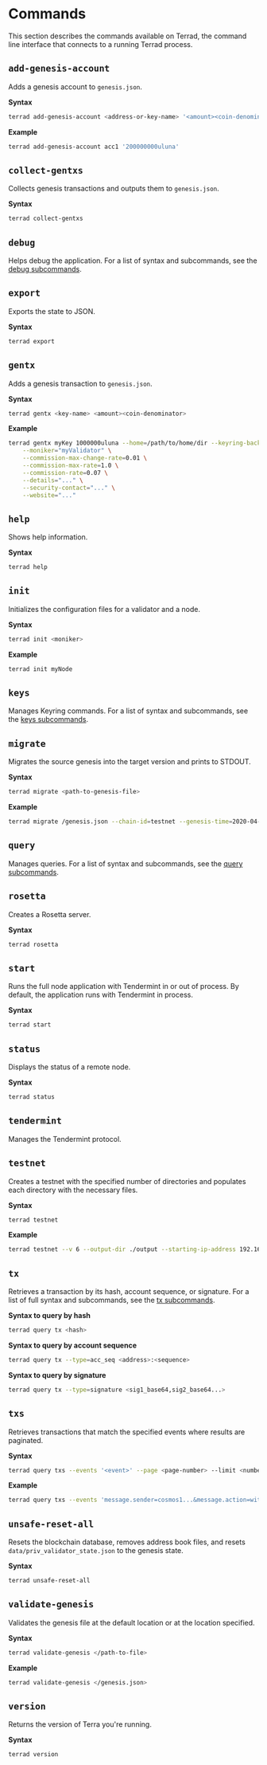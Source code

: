 # Commands

This section describes the commands available on Terrad, the command line interface that connects to a running Terrad process.

## `add-genesis-account`

Adds a genesis account to `genesis.json`.

**Syntax**
```bash
terrad add-genesis-account <address-or-key-name> '<amount><coin-denominator>,<amount><coin-denominator>'
```

**Example**
```bash
terrad add-genesis-account acc1 '200000000uluna'
```

## `collect-gentxs`

Collects genesis transactions and outputs them to `genesis.json`.

**Syntax**
```bash
terrad collect-gentxs
```

## `debug`

Helps debug the application. For a list of syntax and subcommands, see the [debug subcommands](subcommands.mdx#debug-addr).

## `export`

Exports the state to JSON.

**Syntax**
```bash
terrad export
```

## `gentx`

Adds a genesis transaction to `genesis.json`.

**Syntax**
```bash
terrad gentx <key-name> <amount><coin-denominator>
```

**Example**
```bash
terrad gentx myKey 1000000uluna --home=/path/to/home/dir --keyring-backend=os --chain-id=test-chain-1 \
    --moniker="myValidator" \
    --commission-max-change-rate=0.01 \
    --commission-max-rate=1.0 \
    --commission-rate=0.07 \
    --details="..." \
    --security-contact="..." \
    --website="..."
```

## `help`

Shows help information.

**Syntax**
```bash
terrad help
```

## `init`

Initializes the configuration files for a validator and a node.

**Syntax**
```bash
terrad init <moniker>
```

**Example**
```bash
terrad init myNode
```

## `keys`

Manages Keyring commands. For a list of syntax and subcommands, see the [keys subcommands](subcommands.mdx#keys-add).


## `migrate`
Migrates the source genesis into the target version and prints to STDOUT.

**Syntax**
```bash
terrad migrate <path-to-genesis-file>
```

**Example**
```bash
terrad migrate /genesis.json --chain-id=testnet --genesis-time=2020-04-19T17:00:00Z --initial-height=4000
```

## `query`

Manages queries. For a list of syntax and subcommands, see the [query subcommands](subcommands.mdx#query-authz-grants).

## `rosetta`

Creates a Rosetta server.

**Syntax**
```bash
terrad rosetta
```

## `start`

Runs the full node application with Tendermint in or out of process. By default, the application runs with Tendermint in process.

**Syntax**
```bash
terrad start
```

## `status`

Displays the status of a remote node.

**Syntax**
```bash
terrad status
```

## `tendermint`

Manages the Tendermint protocol.

## `testnet`

Creates a testnet with the specified number of directories and populates each directory with the necessary files.

**Syntax**
```bash
terrad testnet
```

**Example**
```bash
terrad testnet --v 6 --output-dir ./output --starting-ip-address 192.168.10.2
```

## `tx`

Retrieves a transaction by its hash, account sequence, or signature. For a list of full syntax and subcommands, see the [tx subcommands](subcommands.mdx#tx-authz-exec).

**Syntax to query by hash**
```bash
terrad query tx <hash>
```

**Syntax to query by account sequence**
```bash
terrad query tx --type=acc_seq <address>:<sequence>
```

**Syntax to query by signature**
```bash
terrad query tx --type=signature <sig1_base64,sig2_base64...>
```

## `txs`

Retrieves transactions that match the specified events where results are paginated.

**Syntax**
```bash
terrad query txs --events '<event>' --page <page-number> --limit <number-of-results>
```

**Example**
```bash
terrad query txs --events 'message.sender=cosmos1...&message.action=withdraw_delegator_reward' --page 1 --limit 30
```

## `unsafe-reset-all`

Resets the blockchain database, removes address book files, and resets `data/priv_validator_state.json` to the genesis state.

**Syntax**
```bash
terrad unsafe-reset-all
```

## `validate-genesis`

Validates the genesis file at the default location or at the location specified.

**Syntax**
```bash
terrad validate-genesis </path-to-file>
```

**Example**
```bash
terrad validate-genesis </genesis.json>
```

## `version`

Returns the version of Terra you're running.

**Syntax**
```bash
terrad version
```
